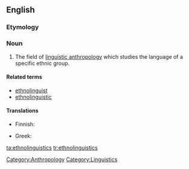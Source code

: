 ==English==

===Etymology===
{{prefix|ethno|linguistics}}

===Noun===
{{wikipedia}}
{{en-noun|-}}

# The field of [[linguistic anthropology]] which studies the language of a specific ethnic group.

====Related terms====
* [[ethnolinguist]]
* [[ethnolinguistic]]

====Translations====
{{trans-top|field of linguistic anthropology}}
* Finnish: {{t|fi|etnolingvistiikka}}
{{trans-mid}}
* Greek: {{t-|el|εθνογλωσσολογία|f|sc=Grek}}
{{trans-bottom}}

[[Category:Anthropology]]
[[Category:Linguistics]]

[[ta:ethnolinguistics]]
[[tr:ethnolinguistics]]